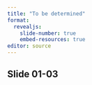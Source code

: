 ```yaml
---
title: "To be determined"
format: 
  revealjs:
    slide-number: true
    embed-resources: true
editor: source
---
```


## Slide 01-03

::: notes

:::

